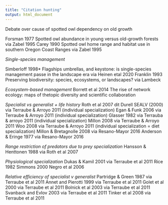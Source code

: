 ```yaml
---
title: "Citation hunting"
output: html_document
---
```


Debate over cause of spotted owl dependency on old growth

Forsman 1977 Spotted owl abundance in young versus old-growth forests
  via Zabel 1995
Carey 1990 Spotted owl home range and habitat use in southern Oregon Coast Ranges
  via Zabel 1995

*Single-species management*

Simberloff 1998* Flagships umbrellas, and keystone: is single-species management passe in the landscape era
  via Heinen etal 2020
Franklin 1993 Preserving biodiversity: species, ecosystems, or landscapes?
  via Lambeck

*Ecosystem-based management*
Borrett et al 2014 The rise of network ecology: maps of thetopic diversity and scientific collaboration

*Specialist vs generalist + life history*
Roth et al 2007
dit Durell SEALV (2000) via Terraube & Arroyo 2011 (individual specialization)
Egan & Funk 2006 via Terraube & Arroyo 2011 (individual specialization)
Glasser 1982 via Terrauba & arroyo 2011 (individual specialization)
Millon 2008 via Terraube & Arroyo 2011
Woo 2008 via Terraube & Arroyo 2011 (individual specialization = diet specialization)
Millon & Bretagnolle 2008 via Resano-Mayor 2016
Anderson & Eringe 1977 via Resano-Mayor 2016

*Range restriction of predators due to prey specialization*
Hansson & Henttonen 1988 via Roth et al 2007

*Physiological specialization*
Dukas & Kamil 2001 via Terraube et al 2011
Rice 1982
Simmons 2000
Negro et al 2006

*Relative efficiency of specialist v generalist*
Partridge & Green 1987 via Terraube et al 2011
Annet and Pierotti 1999 via Terraube et al 2011
Golet et al 2000 via Terraube et al 2011
Bolnick et al 2003 via Terraube et al 2011
Svanback and Evlov 2003 via Terraube et al 2011
Tinker et al 2008 via Terraube et al 2011













